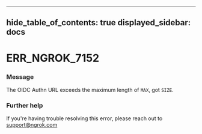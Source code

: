 

---
hide_table_of_contents: true
displayed_sidebar: docs
---


# ERR_NGROK_7152

### Message
The OIDC Authn URL exceeds the maximum length of `MAX`, got `SIZE`.

<ErrorDetails error="err_ngrok_7152" />



### Further help
If you're having trouble resolving this error, please reach out to [support@ngrok.com](mailto:support@ngrok.com?subject=Help%20with%20ERR_NGROK_7152)

